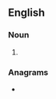 ==English==

===Noun===
{{head|en|noun form}}

# {{plural of|heritour|lang=en}}

===Anagrams===
* {{anagrams|en|a=ehiorrstu|Routhiers}}